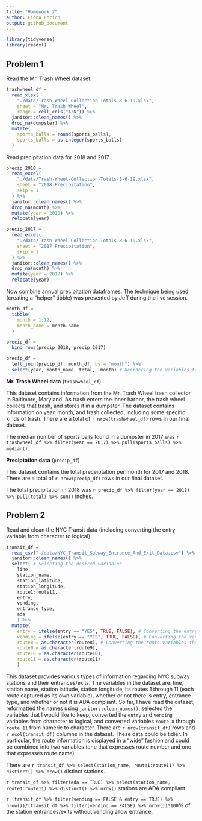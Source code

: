 ```yaml
---
title: "Homework 2"
author: Fiona Ehrich
output: github_document
---
```


```r
library(tidyverse)
library(readxl)
```

## Problem 1

Read the Mr. Trash Wheel dataset.

```r
trashwheel_df =
  read_xlsx(
    "./data/Trash-Wheel-Collection-Totals-8-6-19.xlsx",
    sheet = "Mr. Trash Wheel",
    range = cell_cols("A:N")) %>% 
  janitor::clean_names() %>% 
  drop_na(dumpster) %>% 
  mutate(
    sports_balls = round(sports_balls),
    sports_balls = as.integer(sports_balls)
  )
```

Read precipitation data for 2018 and 2017.

```r
precip_2018 =
  read_excel(
    "./data/Trash-Wheel-Collection-Totals-8-6-19.xlsx",
    sheet = "2018 Precipitation",
    skip = 1
  ) %>% 
  janitor::clean_names() %>% 
  drop_na(month) %>% 
  mutate(year = 2018) %>% 
  relocate(year)

precip_2017 =
  read_excel(
    "./data/Trash-Wheel-Collection-Totals-8-6-19.xlsx",
    sheet = "2017 Precipitation",
    skip = 1
  ) %>% 
  janitor::clean_names() %>% 
  drop_na(month) %>% 
  mutate(year = 2017) %>% 
  relocate(year)
```

Now combine annual precipitation dataframes. The technique being used (creating a "helper" tibble) was presented by Jeff during the live session.

```r

month_df =
  tibble(
    month = 1:12,
    month_name = month.name
  )

precip_df =
  bind_rows(precip_2018, precip_2017)

precip_df =
  left_join(precip_df, month_df, by = "month") %>% 
  select(year, month_name, total, -month) # Reordering the variables to be in a more useful order and getting rid of the old month variable
```

**Mr. Trash Wheel data** (`trashwheel_df`)

This dataset contains information from the Mr. Trash Wheel trash collector in Baltimore, Maryland. As trash enters the inner harbor, the trash wheel collects that trash, and stores it in a dumpster. The dataset contains information on year, month, and trash collected, including some specific kinds of trash. There are a total of `r nrow(trashwheel_df)` rows in our final dataset.

The median number of sports balls found in a dumpster in 2017 was `r trashwheel_df %>% filter(year == 2017) %>% pull(sports_balls) %>% median()`.

**Preciptation data** (`precip_df`)

This dataset contains the total preceiptation per month for 2017 and 2018. There are a total of `r nrow(precip_df)` rows in our final dataset.

The total precipitation in 2018 was `r precip_df %>% filter(year == 2018) %>% pull(total) %>% sum()` inches.

## Problem 2

Read and clean the NYC Transit data (including converting the entry variable from character to logical).

```r
transit_df =
  read_csv("./data/NYC_Transit_Subway_Entrance_And_Exit_Data.csv") %>% 
  janitor::clean_names() %>%
  select( # Selecting the desired variables
    line,
    station_name,
    station_latitude,
    station_longitude,
    route1:route11,
    entry,
    vending,
    entrance_type,
    ada
    ) %>% 
  mutate(
    entry = ifelse(entry == "YES", TRUE, FALSE), # Converting the entry variable from character to logical
    vending = ifelse(entry == "YES", TRUE, FALSE), # Converting the vending variable from character to logical
    route8 = as.character(route8), # Converting the route variables that are numeric to character
    route9 = as.character(route9),
    route10 = as.character(route10),
    route11 = as.character(route11)
    )
```

This dataset provides various types of information regarding NYC subway stations and their entrances/exits. The variables in the dataset are: line, station name, station latitude, station longitude, its routes 1 through 11 (each route captured as its own variable), whether or not there is entry, entrance type, and whether or not it is ADA compliant. So far, I have read the dataset, reformatted the names using `janitor::clean_names()`, selected the variables that I would like to keep, converted the `entry` and `vending` variables from character to logical, and converted variables `route 8` through `route 11` from numeric to character. There are `r nrow(transit_df)` rows and `r ncol(transit_df)` columns in the dataset. These data could be tidier. In particular, the route information is displayed in a "wide" fashion and could be combined into two variables (one that expresses route number and one that expresses route name).

There are `r transit_df %>% select(station_name, route1:route11) %>% distinct() %>% nrow()` distinct stations.

`r transit_df %>% filter(ada == TRUE) %>% select(station_name, route1:route11) %>% distinct() %>% nrow()` stations are ADA compliant.

`r (transit_df %>% filter(vending == FALSE & entry == TRUE) %>% nrow())/(transit_df %>% filter(vending == FALSE) %>% nrow())*100`% of the station entrances/exits without vending allow entrance.

